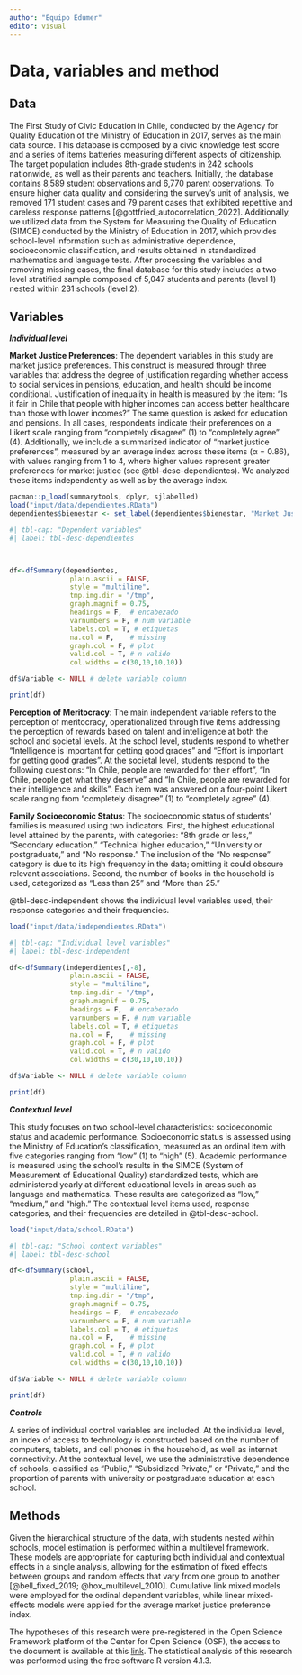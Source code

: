 ```yaml
---
author: "Equipo Edumer"
editor: visual
---
```


# Data, variables and method

## Data

The First Study of Civic Education in Chile, conducted by the Agency for Quality Education of the Ministry of Education in 2017, serves as the main data source. This database is composed by a civic knowledge test score and a series of items batteries measuring different aspects of citizenship. The target population includes 8th-grade students in 242 schools nationwide, as well as their parents and teachers. Initially, the database contains 8,589 student observations and 6,770 parent observations. To ensure higher data quality and considering the survey's unit of analysis, we removed 171 student cases and 79 parent cases that exhibited repetitive and careless response patterns [@gottfried_autocorrelation_2022]. Additionally, we utilized data from the System for Measuring the Quality of Education (SIMCE) conducted by the Ministry of Education in 2017, which provides school-level information such as administrative dependence, socioeconomic classification, and results obtained in standardized mathematics and language tests. After processing the variables and removing missing cases, the final database for this study includes a two-level stratified sample composed of 5,047 students and parents (level 1) nested within 231 schools (level 2).

## Variables

***Individual level***

**Market Justice Preferences**: The dependent variables in this study are market justice preferences. This construct is measured through three variables that address the degree of justification regarding whether access to social services in pensions, education, and health should be income conditional. Justification of inequality in health is measured by the item: "Is it fair in Chile that people with higher incomes can access better healthcare than those with lower incomes?" The same question is asked for education and pensions. In all cases, respondents indicate their preferences on a Likert scale ranging from "completely disagree" (1) to "completely agree" (4). Additionally, we include a summarized indicator of "market justice preferences", measured by an average index across these items (α = 0.86), with values ranging from 1 to 4, where higher values represent greater preferences for market justice (see @tbl-desc-dependientes). We analyzed these items independently as well as by the average index.

```r
pacman::p_load(summarytools, dplyr, sjlabelled)
load("input/data/dependientes.RData")
dependientes$bienestar <- set_label(dependientes$bienestar, "Market Justice Preferences")
```

```r
#| tbl-cap: "Dependent variables"
#| label: tbl-desc-dependientes



df<-dfSummary(dependientes,
               plain.ascii = FALSE,
               style = "multiline",
               tmp.img.dir = "/tmp",
               graph.magnif = 0.75,
               headings = F,  # encabezado
               varnumbers = F, # num variable
               labels.col = T, # etiquetas
               na.col = F,    # missing
               graph.col = F, # plot
               valid.col = T, # n valido
               col.widths = c(30,10,10,10))

df$Variable <- NULL # delete variable column

print(df)
```

**Perception of Meritocracy**: The main independent variable refers to the perception of meritocracy, operationalized through five items addressing the perception of rewards based on talent and intelligence at both the school and societal levels. At the school level, students respond to whether "Intelligence is important for getting good grades" and "Effort is important for getting good grades". At the societal level, students respond to the following questions: "In Chile, people are rewarded for their effort", "In Chile, people get what they deserve" and "In Chile, people are rewarded for their intelligence and skills". Each item was answered on a four-point Likert scale ranging from "completely disagree" (1) to "completely agree" (4).

**Family Socioeconomic Status**: The socioeconomic status of students' families is measured using two indicators. First, the highest educational level attained by the parents, with categories: "8th grade or less," "Secondary education," "Technical higher education," "University or postgraduate," and "No response." The inclusion of the "No response" category is due to its high frequency in the data; omitting it could obscure relevant associations. Second, the number of books in the household is used, categorized as "Less than 25" and "More than 25."

@tbl-desc-independent shows the individual level variables used, their response categories and their frequencies.

```r
load("input/data/independientes.RData")
```

```r
#| tbl-cap: "Individual level variables"
#| label: tbl-desc-independent

df<-dfSummary(independientes[,-8],
               plain.ascii = FALSE,
               style = "multiline",
               tmp.img.dir = "/tmp",
               graph.magnif = 0.75,
               headings = F,  # encabezado
               varnumbers = F, # num variable
               labels.col = T, # etiquetas
               na.col = F,    # missing
               graph.col = F, # plot
               valid.col = T, # n valido
               col.widths = c(30,10,10,10))

df$Variable <- NULL # delete variable column

print(df)
```

***Contextual level***

This study focuses on two school-level characteristics: socioeconomic status and academic performance. Socioeconomic status is assessed using the Ministry of Education's classification, measured as an ordinal item with five categories ranging from "low" (1) to "high" (5). Academic performance is measured using the school's results in the SIMCE (System of Measurement of Educational Quality) standardized tests, which are administered yearly at different educational levels in areas such as language and mathematics. These results are categorized as "low," "medium," and "high." The contextual level items used, response categories, and their frequencies are detailed in @tbl-desc-school.

```r
load("input/data/school.RData")
```

```r
#| tbl-cap: "School context variables"
#| label: tbl-desc-school

df<-dfSummary(school,
               plain.ascii = FALSE,
               style = "multiline",
               tmp.img.dir = "/tmp",
               graph.magnif = 0.75,
               headings = F,  # encabezado
               varnumbers = F, # num variable
               labels.col = T, # etiquetas
               na.col = F,    # missing
               graph.col = F, # plot
               valid.col = T, # n valido
               col.widths = c(30,10,10,10))

df$Variable <- NULL # delete variable column

print(df)
```

***Controls***

A series of individual control variables are included. At the individual level, an index of access to technology is constructed based on the number of computers, tablets, and cell phones in the household, as well as internet connectivity. At the contextual level, we use the administrative dependence of schools, classified as "Public," "Subsidized Private," or "Private," and the proportion of parents with university or postgraduate education at each school.

## Methods

Given the hierarchical structure of the data, with students nested within schools, model estimation is performed within a multilevel framework. These models are appropriate for capturing both individual and contextual effects in a single analysis, allowing for the estimation of fixed effects between groups and random effects that vary from one group to another [@bell_fixed_2019; @hox_multilevel_2010]. Cumulative link mixed models were employed for the ordinal dependent variables, while linear mixed-effects models were applied for the average market justice preference index.

The hypotheses of this research were pre-registered in the Open Science Framework platform of the Center for Open Science (OSF), the access to the document is available at this [link](https://doi.org/10.17605/OSF.IO/UFSDV). The statistical analysis of this research was performed using the free software R version 4.1.3.

